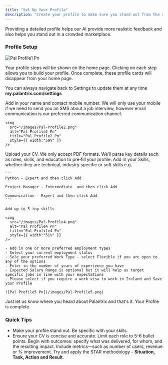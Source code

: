 ```yaml
---
title: "Set Up Your Profile"
description: "Create your profile to make sure you stand out from the crowd. Add your CV and skills profile to make it easier for employers to find you. Even if you are just practising mock interviews adding your CV will help the AI provide better feedback."
---
```


<Info>
  Providing a detailed profile helps our AI provide more realistic feedback and also helps you stand out in a crowded marketplace.
</Info>

### Profile Setup

![Pal Profile1 Pn](/images/Pal-Profile1.png)

<Check>
  Your profile steps will be shown on the home page. Clicking on each step allows you to build your profile. Once complete, these profile cards will disappear from your home page.

  You can always navigate back to Settings to update them at any time **my.palantrix.com/settings**
</Check>

<Steps>
  <Step title="Profile Info">
    Add in your name and contact mobile number. We will only use your mobile if we need to send you an SMS about a job interview, however email communication is our preferred communication channel.

    <img
      src="/images/Pal-Profile2.png"
      alt="Pal Profile2 Pn"
      title="Pal Profile2 Pn"
      style={{ width:"50%" }}
    />
  </Step>
  <Step title="Upload your CV (PDF Only)">
    Upload your CV. We only accept PDF formats. We’ll parse key details such as roles, skills, and education to pre‑fill your profile.
  </Step>
  <Step title="Profile Setup">
    Add in your Skills, whether they are technical, industry specific or soft skills e.g.

    ```
    Python - Expert and then click Add
    
    Project Manager - Intermediate  and then click Add
    
    Communication - Expert and then click Add
    ```

    Add up to 5 top skills

    <img
      src="/images/Pal-Profile4.png"
      alt="Pal Profile4 Pn"
      title="Pal Profile4 Pn"
      style={{ width:"51%" }}
    />

    - Add in one or more preferred employment types
    - Select your current employment status
    - Sele your preferred Work Type - select Flexible if you are open to any of the options
    - Enter in the number of years of experience you have
    - Expected Salary Range is optional but it will help us target specific jobs in line with your expectations
    - Please select if you require a work visa to work in Ireland and Save your Profile

    ![Pal Profile5 Pn](/images/Pal-Profile5.png)
  </Step>
  <Step title="How Did you find us?">
    Just let us know where you heard about Palantrix and that's it. Your Profile is complete.
  </Step>
</Steps>

### Quick Tips

- Make your profile stand out.  Be specific with your skills.
- Ensure your CV is concise and accurate. Limit each role to 5-6 bullet points. Begin with outcomes: specify what was delivered, for whom, and the resulting impact. Include metrics—such as number of users, revenue or % improvement. Try and apply the STAR methodology - **Situation, Task, Action and Result**.
